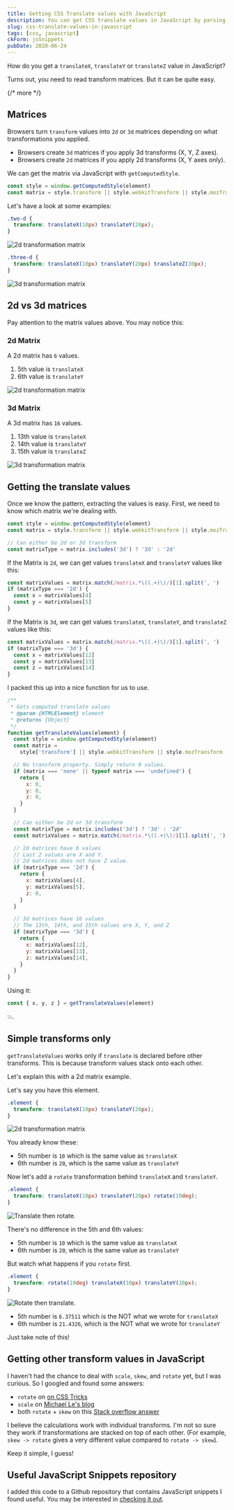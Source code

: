 ```yaml
---
title: Getting CSS Translate values with JavaScript
description: You can get CSS translate values in JavaScript by parsing 2d and 3d matrices. Here's how to do it, and what you should watch out for
slug: css-translate-values-in-javascript
tags: [css, javascript]
ckForm: jsSnippets
pubDate: 2020-06-24
---
```


How do you get a `translateX`, `translateY` or `translateZ` value in JavaScript?

Turns out, you need to read transform matrices. But it can be quite easy.

{/* more */}

## Matrices

Browsers turn `transform` values into `2d` or `3d` matrices depending on what transformations you applied.

- Browsers create `3d` matrices if you apply 3d transforms (X, Y, Z axes).
- Browsers create `2d` matrices if you apply 2d transforms (X, Y axes only).

We can get the matrix via JavaScript with `getComputedStyle`.

```js
const style = window.getComputedStyle(element)
const matrix = style.transform || style.webkitTransform || style.mozTransform
```

Let's have a look at some examples:

```css
.two-d {
  transform: translateX(10px) translateY(20px);
}
```

<Image
  src='/images/2020/translate-in-javascript/two-d.png'
  alt='2d transformation matrix'
/>

```css
.three-d {
  transform: translateX(10px) translateY(20px) translateZ(30px);
}
```

<Image
  src='/images/2020/translate-in-javascript/three-d.png'
  alt='3d transformation matrix'
/>

## 2d vs 3d matrices

Pay attention to the matrix values above. You may notice this:

### 2d Matrix

A 2d matrix has `6` values.

1. 5th value is `translateX`
2. 6th value is `translateY`

<Image
  src='/images/2020/translate-in-javascript/two-d.png'
  alt='2d transformation matrix'
/>

### 3d Matrix

A 3d matrix has `16` values.

1. 13th value is `translateX`
2. 14th value is `translateY`
3. 15th value is `translateZ`

<Image
  src='/images/2020/translate-in-javascript/three-d.png'
  alt='3d transformation matrix'
/>

## Getting the translate values

Once we know the pattern, extracting the values is easy. First, we need to know which matrix we're dealing with.

```js
const style = window.getComputedStyle(element)
const matrix = style.transform || style.webkitTransform || style.mozTransform

// Can either be 2d or 3d transform
const matrixType = matrix.includes('3d') ? '3d' : '2d'
```

If the Matrix is `2d`, we can get values `translateX` and `translateY` values like this:

```js
const matrixValues = matrix.match(/matrix.*\((.+)\)/)[1].split(', ')
if (matrixType === '2d') {
  const x = matrixValues[4]
  const y = matrixValues[5]
}
```

If the Matrix is `3d`, we can get values `translateX`, `translateY`, and `translateZ` values like this:

```js
const matrixValues = matrix.match(/matrix.*\((.+)\)/)[1].split(', ')
if (matrixType === '3d') {
  const x = matrixValues[12]
  const y = matrixValues[13]
  const z = matrixValues[14]
}
```

I packed this up into a nice function for us to use.

```js
/**
 * Gets computed translate values
 * @param {HTMLElement} element
 * @returns {Object}
 */
function getTranslateValues(element) {
  const style = window.getComputedStyle(element)
  const matrix =
    style['transform'] || style.webkitTransform || style.mozTransform

  // No transform property. Simply return 0 values.
  if (matrix === 'none' || typeof matrix === 'undefined') {
    return {
      x: 0,
      y: 0,
      z: 0,
    }
  }

  // Can either be 2d or 3d transform
  const matrixType = matrix.includes('3d') ? '3d' : '2d'
  const matrixValues = matrix.match(/matrix.*\((.+)\)/)[1].split(', ')

  // 2d matrices have 6 values
  // Last 2 values are X and Y.
  // 2d matrices does not have Z value.
  if (matrixType === '2d') {
    return {
      x: matrixValues[4],
      y: matrixValues[5],
      z: 0,
    }
  }

  // 3d matrices have 16 values
  // The 13th, 14th, and 15th values are X, Y, and Z
  if (matrixType === '3d') {
    return {
      x: matrixValues[12],
      y: matrixValues[13],
      z: matrixValues[14],
    }
  }
}
```

Using it:

```js
const { x, y, z } = getTranslateValues(element)
```

💥.

## Simple transforms only

`getTranslateValues` works only if `translate` is declared before other transforms. This is because transform values stack onto each other.

Let's explain this with a 2d matrix example.

Let's say you have this element.

```css
.element {
  transform: translateX(10px) translateY(20px);
}
```

<Image
  src='/images/2020/translate-in-javascript/two-d.png'
  alt='2d transformation matrix'
/>

You already know these:

- 5th number is `10` which is the same value as `translateX`
- 6th number is `20`, which is the same value as `translateY`

Now let's add a `rotate` transformation behind `translateX` and `translateY`.

```css
.element {
  transform: translateX(10px) translateY(20px) rotate(10deg);
}
```

<Image
  src='/images/2020/translate-in-javascript/translate-rotate.png'
  alt='Translate then rotate.'
/>

There's no difference in the 5th and 6th values:

- 5th number is `10` which is the same value as `translateX`
- 6th number is `20`, which is the same value as `translateY`

But watch what happens if you `rotate` first.

```css
.element {
  transform: rotate(10deg) translateX(10px) translateY(20px);
}
```

<Image
  src='/images/2020/translate-in-javascript/rotate-translate.png'
  alt='Rotate then translate.'
/>

- 5th number is `6.37511` which is the NOT what we wrote for `translateX`
- 6th number is `21.4326`, which is the NOT what we wrote for `translateY`

Just take note of this!

## Getting other transform values in JavaScript

I haven't had the chance to deal with `scale`, `skew`, and `rotate` yet, but I was curious. So I googled and found some answers:

- `rotate` on [on CSS Tricks][1]
- `scale` on [Michael Le's blog][2]
- both `rotate` + `skew` on this [Stack overflow answer][3]

I believe the calculations work with individual transforms. I'm not so sure they work if transformations are stacked on top of each other. (For example, `skew -> rotate` gives a very different value compared to `rotate -> skew`).

Keep it simple, I guess!

## Useful JavaScript Snippets repository

I added this code to a Github repository that contains JavaScript snippets I found useful. You may be interested in [checking it out][4].

[1]: https://css-tricks.com/get-value-of-css-rotation-through-javascript/ 'Get Value of CSS Rotation through JavaScript'
[2]: https://www.michael1e.com/get-scale-value-css-javascript/ 'Get Scale Value of CSS Transformation through Javascript'
[3]: https://stackoverflow.com/questions/5107134/find-the-rotation-and-skew-of-a-matrix-transformation 'Find the Rotation and Skew of a Matrix transformation'
[4]: https://github.com/zellwk/useful-js-snippets 'Useful JavaScript snippets'
